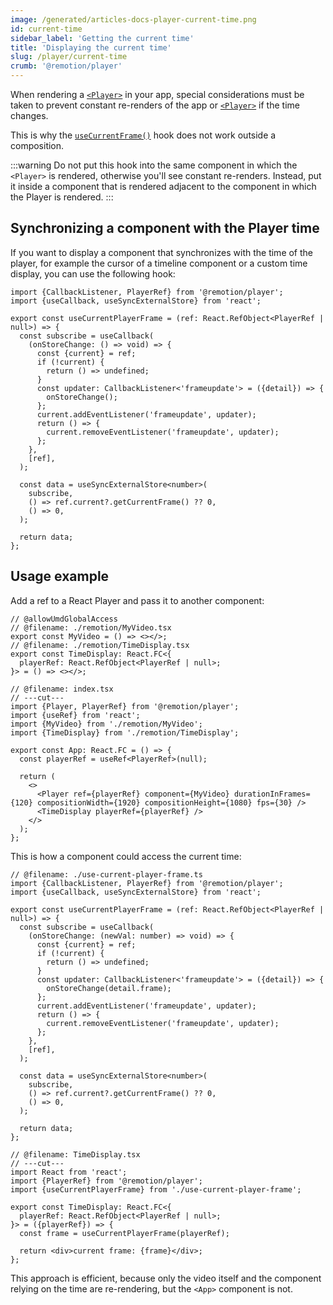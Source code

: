```yaml
---
image: /generated/articles-docs-player-current-time.png
id: current-time
sidebar_label: 'Getting the current time'
title: 'Displaying the current time'
slug: /player/current-time
crumb: '@remotion/player'
---
```


When rendering a [`<Player>`](/docs/player) in your app, special considerations must be taken to prevent constant re-renders of the app or [`<Player>`](/docs/player) if the time changes.

This is why the [`useCurrentFrame()`](/docs/use-current-frame) hook does not work outside a composition.

:::warning
Do not put this hook into the same component in which the `<Player>` is rendered, otherwise you'll see constant re-renders. Instead, put it inside a component that is rendered adjacent to the component in which the Player is rendered.
:::

## Synchronizing a component with the Player time

If you want to display a component that synchronizes with the time of the player, for example the cursor of a timeline component or a custom time display, you can use the following hook:

```tsx twoslash title="use-current-player-frame.ts"
import {CallbackListener, PlayerRef} from '@remotion/player';
import {useCallback, useSyncExternalStore} from 'react';

export const useCurrentPlayerFrame = (ref: React.RefObject<PlayerRef | null>) => {
  const subscribe = useCallback(
    (onStoreChange: () => void) => {
      const {current} = ref;
      if (!current) {
        return () => undefined;
      }
      const updater: CallbackListener<'frameupdate'> = ({detail}) => {
        onStoreChange();
      };
      current.addEventListener('frameupdate', updater);
      return () => {
        current.removeEventListener('frameupdate', updater);
      };
    },
    [ref],
  );

  const data = useSyncExternalStore<number>(
    subscribe,
    () => ref.current?.getCurrentFrame() ?? 0,
    () => 0,
  );

  return data;
};
```

## Usage example

Add a ref to a React Player and pass it to another component:

```tsx twoslash
// @allowUmdGlobalAccess
// @filename: ./remotion/MyVideo.tsx
export const MyVideo = () => <></>;
// @filename: ./remotion/TimeDisplay.tsx
export const TimeDisplay: React.FC<{
  playerRef: React.RefObject<PlayerRef | null>;
}> = () => <></>;

// @filename: index.tsx
// ---cut---
import {Player, PlayerRef} from '@remotion/player';
import {useRef} from 'react';
import {MyVideo} from './remotion/MyVideo';
import {TimeDisplay} from './remotion/TimeDisplay';

export const App: React.FC = () => {
  const playerRef = useRef<PlayerRef>(null);

  return (
    <>
      <Player ref={playerRef} component={MyVideo} durationInFrames={120} compositionWidth={1920} compositionHeight={1080} fps={30} />
      <TimeDisplay playerRef={playerRef} />
    </>
  );
};
```

This is how a component could access the current time:

```tsx twoslash title="TimeDisplay.tsx"
// @filename: ./use-current-player-frame.ts
import {CallbackListener, PlayerRef} from '@remotion/player';
import {useCallback, useSyncExternalStore} from 'react';

export const useCurrentPlayerFrame = (ref: React.RefObject<PlayerRef | null>) => {
  const subscribe = useCallback(
    (onStoreChange: (newVal: number) => void) => {
      const {current} = ref;
      if (!current) {
        return () => undefined;
      }
      const updater: CallbackListener<'frameupdate'> = ({detail}) => {
        onStoreChange(detail.frame);
      };
      current.addEventListener('frameupdate', updater);
      return () => {
        current.removeEventListener('frameupdate', updater);
      };
    },
    [ref],
  );

  const data = useSyncExternalStore<number>(
    subscribe,
    () => ref.current?.getCurrentFrame() ?? 0,
    () => 0,
  );

  return data;
};

// @filename: TimeDisplay.tsx
// ---cut---
import React from 'react';
import {PlayerRef} from '@remotion/player';
import {useCurrentPlayerFrame} from './use-current-player-frame';

export const TimeDisplay: React.FC<{
  playerRef: React.RefObject<PlayerRef | null>;
}> = ({playerRef}) => {
  const frame = useCurrentPlayerFrame(playerRef);

  return <div>current frame: {frame}</div>;
};
```

This approach is efficient, because only the video itself and the component relying on the time are re-rendering, but the `<App>` component is not.
